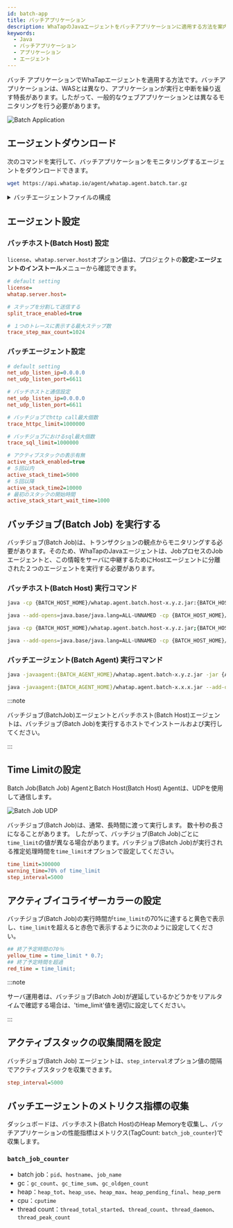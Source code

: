 ```yaml
---
id: batch-app
title: バッチアプリケーション
description: WhaTapのJavaエージェントをバッチアプリケーションに適用する方法を案内します。バッチアプリケーションの独特な開始をはじめ中止の繰り返し動作によるウェブアプリケーションとの違いを説明し、必要なエージェントのダウンロード、エージェントとバッチホストの構成、エージェントと一緒にバッチ作業の実行、time_limit設定などを通じた実行時間のモニタリング方法を提供します。
keywords:
  - Java
  - バッチアプリケーション
  - アプリケーション
  - エージェント
---
```


バッチ アプリケーションでWhaTapエージェントを適用する方法です。バッチアプリケーションは、WASとは異なり、アプリケーションが実行と中断を繰り返す特長があります。したがって、一般的なウェブアプリケーションとは異なるモニタリングを行う必要があります。

![Batch Application](/img/batch-app-intro.png)

## エージェントダウンロード

次のコマンドを実行して、バッチアプリケーションをモニタリングするエージェントをダウンロードできます。

```bash
wget https://api.whatap.io/agent/whatap.agent.batch.tar.gz
```

<details>
<summary>バッチエージェントファイルの構成</summary>

*whatap.agent.batch.tar.gz*

⎿ *whatap.agent-X.Y.Z.jar*：Javaエージェント

⎿ *whatap.agent.batch.host-x.y.z.jar*: バッチホスト(Batch Host) - 収集サーバーにデータ送信

⎿ *whatap.conf*: バッチホスト(Batch Host)設定ファイル(ファイルがない場合は、新しくファイルを作成し**設定**>**エージェントのインストール**メニューに`license`、`whatap.server.host`項目を追加します。)

⎿ _agent/whatap.agent.batch-x.y.z.jar_: バッチエージェント - アプリケーションデータを収集してバッチホストに送信

⎿ _agent/whatap.conf_: バッチエージェント設定ファイル

</details>

## エージェント設定

### バッチホスト(Batch Host) 設定

`license`、`whatap.server.host`オプション値は、プロジェクトの**設定**>**エージェントのインストール**メニューから確認できます。

```ini title='whatap.conf'
# default setting
license=
whatap.server.host=

# ステップを分割して送信する
split_trace_enabled=true

# １つのトレースに表示する最大ステップ数
trace_step_max_count=1024
```

### バッチエージェント設定

```ini title='agent/whatap.conf'
# default setting
net_udp_listen_ip=0.0.0.0
net_udp_listen_port=6611

# バッチホストと通信設定
net_udp_listen_ip=0.0.0.0
net_udp_listen_port=6611

# バッチジョブでhttp call最大個数
trace_httpc_limit=1000000

# バッチジョブにおけるsql最大個数
trace_sql_limit=1000000

# アクティブスタックの表示有無
active_stack_enabled=true 
# ５回以内
active_stack_time1=5000
# ５回以降
active_stack_time2=10000
# 最初のスタックの開始時間
active_stack_start_wait_time=1000
```

## バッチジョブ(Batch Job) を実行する

バッチジョブ(Batch Job)は、トランザクションの観点からモニタリングする必要があります。そのため、WhaTapのJavaエージェントは、JobプロセスのJobエージェントと、この情報をサーバに中継するためにHostエージェントに分離された２つのエージェントを実行する必要があります。

### バッチホスト(Batch Host) 実行コマンド

<Tabs groupId="operating-systems">
<TabItem value="lx" label="Linux">

```bash title='Batch Host Agent'
java -cp {BATCH_HOST_HOME}/whatap.agent.batch.host-x.y.z.jar:{BATCH_HOST_HOME}/whatap.agent-x.y.z.jar -Dwhatap.name=batch whatap.agent.batch.App
```

```bash title='Batch Host Agent, Java 17 or later'
java --add-opens=java.base/java.lang=ALL-UNNAMED -cp {BATCH_HOST_HOME}/whatap.agent.batch.host-x.y.z.jar:{BATCH_HOST_HOME}/whatap.agent-x.y.z.jar -Dwhatap.name=batch whatap.agent.batch.App
```

</TabItem>
<TabItem value="wd" label="Windows">

```bash title='Batch Host Agent'
java -cp {BATCH_HOST_HOME}/whatap.agent.batch.host-x.y.z.jar;{BATCH_HOST_HOME}/whatap.agent-x.y.z.jar -Dwhatap.name=batch whatap.agent.batch.App
```

```bash title='Batch Host Agent, Java 17 or later'
java --add-opens=java.base/java.lang=ALL-UNNAMED -cp {BATCH_HOST_HOME}/whatap.agent.batch.host-x.y.z.jar;{BATCH_HOST_HOME}/whatap.agent-x.y.z.jar -Dwhatap.name=batch whatap.agent.batch.App
```

</TabItem>
</Tabs>

### バッチエージェント(Batch Agent) 実行コマンド

```bash title='Batch Agent'
java -javaagent:{BATCH_AGENT_HOME}/whatap.agent.batch-x.y.z.jar -jar {APP_PATH}/batch-application.jar
```

```bash title='Batch Agent, Java 17 or later'
java -javaagent:{BATCH_AGENT_HOME}/whatap.agent.batch-x.x.x.jar --add-opens=java.base/java.lang=ALL-UNNAMED -jar {APP_PATH}/batch-application.jar
```

:::note

バッチジョブ(BatchJob)エージェントとバッチホスト(Batch Host)エージェントは、バッチジョブ(Batch Job)を実行するホストでインストールおよび実行してください。

:::

## Time Limitの設定

Batch Job(Batch Job) AgentとBatch Host(Batch Host) Agentは、UDPを使用して通信します。

![Batch Job UDP](/img/batch-app-udp.png)

バッチジョブ(Batch Job)は、通常、長時間に渡って実行します。 数十秒の長さになることがあります。 したがって、バッチジョブ(Batch Job)ごとに`time_limit`の値が異なる場合があります。バッチジョブ(Batch Job)が実行される推定処理時間を`time_limit`オプションで設定してください。

```ini title=whatap.conf
time_limit=300000
warning_time=70% of time_limit
step_interval=5000
```

## アクティブイコライザーカラーの設定

バッチジョブ(Batch Job)の実行時間が`time_limit`の70%に達すると黄色で表示し、`time_limit`を超えると赤色で表示するように次のように設定してください。

```ini title='whatap.conf' {2,4} showLineNumbers
## 終了予定時間の70％
yellow_time = time_limit * 0.7;
## 終了予定時間を超過
red_time = time_limit;
```

<ImgLang img='batch-app-timelimit.png' desc='Batch Job UDP' />

:::note

サーバ運用者は、バッチジョブ(Batch Job)が遅延しているかどうかをリアルタイムで確認する場合は、'time_limit'値を適切に設定してください。

:::

## アクティブスタックの収集間隔を設定

バッチジョブ(Batch Job) エージェントは、`step_interval`オプション値の間隔でアクティブスタックを収集できます。

```ini title=whatap.conf
step_interval=5000
```

## バッチエージェントのメトリクス指標の収集

ダッシュボードは、バッチホスト(Batch Host)のHeap Memoryを収集し、バッチアプリケーションの性能指標はメトリクス(TagCount: `batch_job_counter`)で収集します。

### `batch_job_counter`

- batch job：`pid`、`hostname`、`job_name`
- gc：`gc_count`、`gc_time_sum`、`gc_oldgen_count`
- heap：`heap_tot`、`heap_use`、`heap_max`、`heap_pending_final`、`heap_perm`
- cpu：`cputime`
- thread count：`thread_total_started`、`thread_count`、`thread_daemon`、`thread_peak_count`


<Nextstep />
